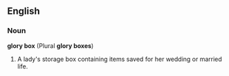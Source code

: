 ==English==
===Noun===
'''glory box''' (Plural '''glory boxes''')
# A lady's storage box containing items saved for her wedding or married life.